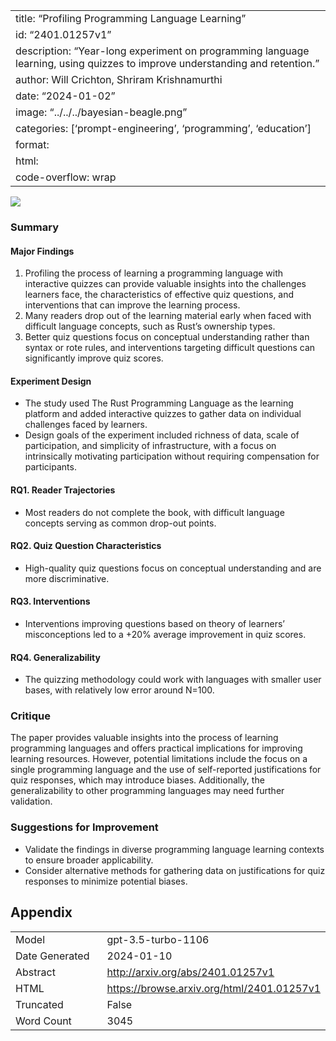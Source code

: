 
---
title: "Profiling Programming Language Learning"
id: "2401.01257v1"
description: "Year-long experiment on programming language learning, using quizzes to improve understanding and retention."
author: Will Crichton, Shriram Krishnamurthi
date: "2024-01-02"
image: "../../../bayesian-beagle.png"
categories: ['prompt-engineering', 'programming', 'education']
format:
  html:
    code-overflow: wrap
---

![](None)

### Summary

#### Major Findings
1. Profiling the process of learning a programming language with interactive quizzes can provide valuable insights into the challenges learners face, the characteristics of effective quiz questions, and interventions that can improve the learning process.
2. Many readers drop out of the learning material early when faced with difficult language concepts, such as Rust's ownership types.
3. Better quiz questions focus on conceptual understanding rather than syntax or rote rules, and interventions targeting difficult questions can significantly improve quiz scores.

#### Experiment Design
- The study used The Rust Programming Language as the learning platform and added interactive quizzes to gather data on individual challenges faced by learners.
- Design goals of the experiment included richness of data, scale of participation, and simplicity of infrastructure, with a focus on intrinsically motivating participation without requiring compensation for participants.

#### RQ1. Reader Trajectories
- Most readers do not complete the book, with difficult language concepts serving as common drop-out points.

#### RQ2. Quiz Question Characteristics
- High-quality quiz questions focus on conceptual understanding and are more discriminative.

#### RQ3. Interventions
- Interventions improving questions based on theory of learners' misconceptions led to a +20% average improvement in quiz scores.

#### RQ4. Generalizability
- The quizzing methodology could work with languages with smaller user bases, with relatively low error around N=100.

### Critique
The paper provides valuable insights into the process of learning programming languages and offers practical implications for improving learning resources. However, potential limitations include the focus on a single programming language and the use of self-reported justifications for quiz responses, which may introduce biases. Additionally, the generalizability to other programming languages may need further validation.

### Suggestions for Improvement
- Validate the findings in diverse programming language learning contexts to ensure broader applicability.
- Consider alternative methods for gathering data on justifications for quiz responses to minimize potential biases.

## Appendix

|          |          |
|----------|----------|
| Model     | gpt-3.5-turbo-1106       |
| Date Generated     | 2024-01-10       |
| Abstract | [http://arxiv.org/abs/2401.01257v1](http://arxiv.org/abs/2401.01257v1)        |
| HTML     | [https://browse.arxiv.org/html/2401.01257v1](https://browse.arxiv.org/html/2401.01257v1)       |
| Truncated       | False       |
| Word Count       | 3045       |
